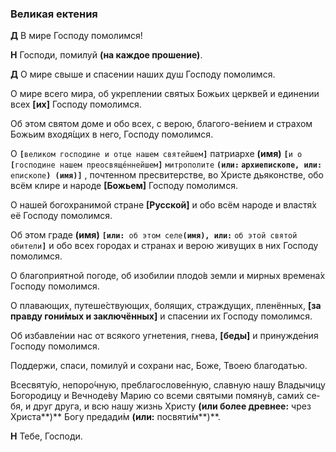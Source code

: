 ### Великая ектения

**Д** В мире Господу помолимся!  

**Н** Господи, помилуй **(на каждое прошение)**.  

**Д** О мире свыше и спасении наших душ Господу по­мо­лимся.  

О мире всего мира, об укреплении святых Бо­жьих цер­кве́й и единении всех
**[**их**]** Господу помо­лим­ся.  

Об этом святом доме и обо всех, с верою, бла­го­го­-­ве́ни­ем и стра­хом Божьим входя́щих в него, Го­с­поду по­мо­лимся.  

О **`[`**`великом господине и отце нашем святейшем`**`]`** патриархе **(имя)** **`[`**`и о `**`[`**`господине нашем пре­освя­ще́н­нейшем`**`]`** ` митрополите ` **` (или: ` **` архи­епископе `**`, или: `**` епи­ско­пе `**`) (имя)]`**
, почтенном пре­свитер­стве, во Хри­сте дья­кон­стве, обо всём клире и на­роде
**[**Божьем**]** Го­спо­ду по­мо­лимся.  


О нашей богохранимой стране **[**Русской**]** и обо всём на­ро­де и властя́х её Господу помо­лимся.  

Об этом граде **(имя)**
**`[или: `**` об этом селе `**`(имя), или:`** ` об этой святой обите­ли `**`]`**
и обо всех городах и стра­нах и верою жи­ву­щих в них Господу помолимся.  

О благоприятной погоде, об изобилии плодо́в зем­ли и мирных вре­мена́х Господу помо­лимся.  

О плавающих, путеше́ствующих, болящих, стра­ж­ду­щих, пленённых, **[**за правду го­ни́мых и заключённых**]** и спа­се­нии их Го­споду помо­лимся.  

Об избавле́нии нас от всякого угнетения, гнева, **[**бе­ды́**]** и принуж­де́ния Господу помолимся.  

Поддержи, спаси, помилуй и сохрани нас, Бо­же, Тво­ею бла­годатью.  

Всесвяту́ю, непоро́чную, преблагослове́н­ную, славную нашу Вла­дычицу Богородицу и Веч­ноде́ву Ма­рию со всеми святыми помяну́в, са­ми́х се­бя, и друг друга, и всю нашу жизнь Хри­сту **(или более древнее:** чрез Христа**)** Богу пре­да­ди́м **(или:** посвяти́м**)**.  

**Н** Тебе, Господи.
